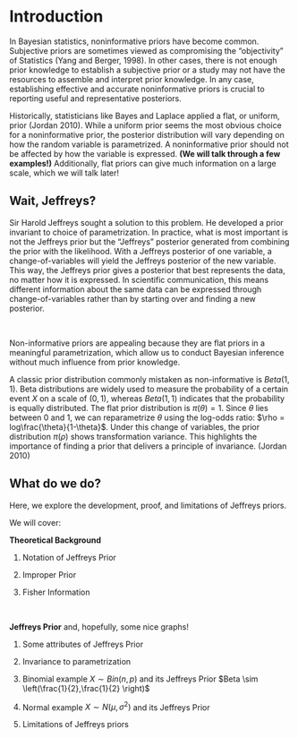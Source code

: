 # Introduction

In Bayesian statistics, noninformative priors have become common. Subjective priors are sometimes viewed as compromising the “objectivity” of Statistics (Yang and Berger, 1998). In other cases, there is not enough prior knowledge to establish a subjective prior or a study may not have the resources to assemble and interpret prior knowledge. In any case, establishing effective and accurate noninformative priors is crucial to reporting useful and representative posteriors. 

Historically, statisticians like Bayes and Laplace applied a flat, or uniform, prior (Jordan 2010). While a uniform prior seems the most obvious choice for a noninformative prior, the posterior distribution will vary depending on how the random variable is parametrized. A noninformative prior should not be affected by how the variable is expressed. **(We will talk through a few examples!)** Additionally, flat priors can give much information on a large scale, which we will talk later!

## Wait, Jeffreys?

Sir Harold Jeffreys sought a solution to this problem. He developed a prior invariant to choice of parametrization. In practice, what is most important is not the Jeffreys prior but the “Jeffreys” posterior generated from combining the prior with the likelihood. With a Jeffreys posterior of one variable, a change-of-variables will yield the Jeffreys posterior of the new variable. This way, the Jeffreys prior gives a posterior that best represents the data, no matter how it is expressed. In scientific communication, this means different information about the same data can be expressed through change-of-variables rather than by starting over and finding a new posterior.

&nbsp;
 
Non-informative priors are appealing because they are flat priors in a meaningful parametrization, which allow us to conduct Bayesian inference without much influence from prior knowledge.

A classic prior distribution commonly mistaken as non-informative is $Beta(1,1)$. Beta distributions are widely used to measure the probability of a certain event $X$ on a scale of $(0,1)$, whereas $Beta(1,1)$ indicates that the probability is equally distributed. The flat prior distribution is $\pi(\theta) = 1$. Since $\theta$ lies between $0$ and $1$, we can reparametrize $\theta$ using the log-odds ratio: $\rho = log\frac{\theta}{1-\theta}$. Under this change of variables, the prior distribution $\pi(\rho)$ shows transformation variance. This highlights the importance of finding a prior that delivers a principle of invariance. (Jordan 2010) 


## What do we do?

Here, we explore the development, proof, and limitations of Jeffreys priors.

We will cover:

**Theoretical Background**

1. Notation of Jeffreys Prior

2. Improper Prior

3. Fisher Information

&nbsp;

**Jeffreys Prior** and, hopefully, some nice graphs!

1. Some attributes of Jeffreys Prior

2. Invariance to parametrization

3. Binomial example $X \sim Bin(n,p)$ and its Jeffreys Prior $Beta \sim \left(\frac{1}{2},\frac{1}{2} \right)$

4. Normal example $X \sim N(\mu,\sigma^2)$ and its Jeffreys Prior

5. Limitations of Jeffreys priors 
